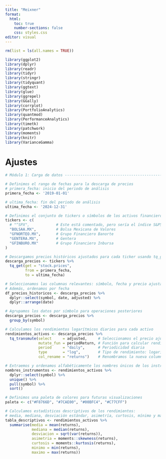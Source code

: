 ```yaml
---
title: "Meixner"
format: 
  html:
    toc: true
    number-sections: false
    css: styles.css  
editor: visual
---
```


```r
rm(list = ls(all.names = TRUE))
```

```r
library(ggplot2)
library(dplyr)
library(readr)
library(tidyr)
library(stringr)
library(tidyquant)
library(ggtext)
library(glue)
library(ggrepel)
library(GGally)
library(corrplot)
library(PortfolioAnalytics)
library(quantmod)
library(PerformanceAnalytics)
library(timetk)
library(patchwork)
library(moments)
library(knitr)
library(VarianceGamma)

```


# Ajustes

```r
# Módulo 1: Carga de datos ---------------------------------------------------

# Definimos el rango de fechas para la descarga de precios
# primera_fecha: inicio del periodo de análisis
primera_fecha <- '2019-01-01'

# ultima_fecha: fin del periodo de análisis
ultima_fecha <- '2024-12-31'

# Definimos el conjunto de tickers o símbolos de los activos financieros que vamos a analizar
tickers <- c(
  # "^SPX",            # Este está comentado, pero sería el índice S&P500
  "BOLSAA.MX",         # Bolsa Mexicana de Valores
  "GFNORTEO.MX",       # Grupo Financiero Banorte
  "GENTERA.MX",        # Gentera
  "GFINBURO.MX"        # Grupo Financiero Inbursa
)

# Descargamos precios históricos ajustados para cada ticker usando tq_get de tidyquant
descarga_precios <- tickers %>%
  tq_get(get = "stock.prices",
         from = primera_fecha,
         to = ultima_fecha)

# Seleccionamos las columnas relevantes: símbolo, fecha y precio ajustado
# Además, ordenamos por fecha
df_precios_historicos <- descarga_precios %>% 
  dplyr::select(symbol, date, adjusted) %>%
  dplyr::arrange(date)

# Agrupamos los datos por símbolo para operaciones posteriores
descarga_precios <- descarga_precios %>% 
  group_by(symbol)

# Calculamos los rendimientos logarítmicos diarios para cada activo
rendimientos_activos <- descarga_precios %>%
  tq_transmute(select     = adjusted,     # Seleccionamos el precio ajustado
               mutate_fun = periodReturn, # Función para calcular rendimientos
               period     = "daily",      # Periodicidad diaria
               type       = "log",        # Tipo de rendimiento: logarítmico
               col_rename = "returns")    # Renombramos la nueva columna como "returns"

# Extraemos y ordenamos alfabéticamente los nombres únicos de los instrumentos
nombres_instrumentos <- rendimientos_activos %>% 
  dplyr::select(symbol) %>% 
  unique() %>%
  pull(symbol) %>% 
  sort()

# Definimos una paleta de colores para futuras visualizaciones
paleta <- c("#F8766D", "#7CAE00", "#00BFC4", "#C77CFF")

# Calculamos estadísticos descriptivos de los rendimientos:
# media, mediana, desviación estándar, asimetría, curtosis, mínimo y máximo
tabla_descriptivos <- rendimientos_activos %>% 
  summarise(media = mean(returns),
            mediana = median(returns),
            desviacion = sqrt(var(returns)),
            asimetria = moments::skewness(returns),
            curtosis = moments::kurtosis(returns),
            minimo = min(returns),
            maximo = max(returns))


```


